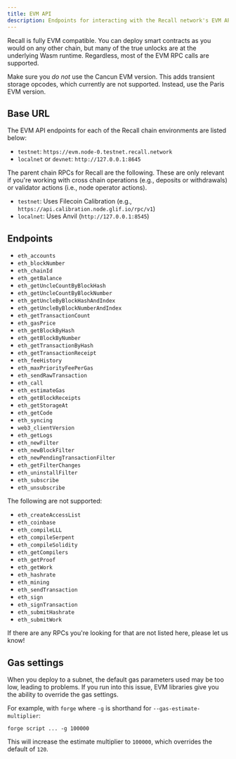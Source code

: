 ```yaml
---
title: EVM API
description: Endpoints for interacting with the Recall network's EVM API.
---
```


Recall is fully EVM compatible. You can deploy smart contracts as you would on any other chain, but
many of the true unlocks are at the underlying Wasm runtime. Regardless, most of the EVM RPC calls
are supported.

<Callout type="info">

Make sure you _do not_ use the Cancun EVM version. This adds transient storage opcodes, which
currently are not supported. Instead, use the Paris EVM version.

</Callout>

## Base URL

The EVM API endpoints for each of the Recall chain environments are listed below:

- `testnet`: `https://evm.node-0.testnet.recall.network`
- `localnet` or `devnet`: `http://127.0.0.1:8645`

The parent chain RPCs for Recall are the following. These are only relevant if you're working with
cross chain operations (e.g., deposits or withdrawals) or validator actions (i.e., node operator
actions).

- `testnet`: Uses Filecoin Calibration (e.g., `https://api.calibration.node.glif.io/rpc/v1`)
- `localnet`: Uses Anvil (`http://127.0.0.1:8545`)

## Endpoints

- `eth_accounts`
- `eth_blockNumber`
- `eth_chainId`
- `eth_getBalance`
- `eth_getUncleCountByBlockHash`
- `eth_getUncleCountByBlockNumber`
- `eth_getUncleByBlockHashAndIndex`
- `eth_getUncleByBlockNumberAndIndex`
- `eth_getTransactionCount`
- `eth_gasPrice`
- `eth_getBlockByHash`
- `eth_getBlockByNumber`
- `eth_getTransactionByHash`
- `eth_getTransactionReceipt`
- `eth_feeHistory`
- `eth_maxPriorityFeePerGas`
- `eth_sendRawTransaction`
- `eth_call`
- `eth_estimateGas`
- `eth_getBlockReceipts`
- `eth_getStorageAt`
- `eth_getCode`
- `eth_syncing`
- `web3_clientVersion`
- `eth_getLogs`
- `eth_newFilter`
- `eth_newBlockFilter`
- `eth_newPendingTransactionFilter`
- `eth_getFilterChanges`
- `eth_uninstallFilter`
- `eth_subscribe`
- `eth_unsubscribe`

The following are not supported:

- `eth_createAccessList`
- `eth_coinbase`
- `eth_compileLLL`
- `eth_compileSerpent`
- `eth_compileSolidity`
- `eth_getCompilers`
- `eth_getProof`
- `eth_getWork`
- `eth_hashrate`
- `eth_mining`
- `eth_sendTransaction`
- `eth_sign`
- `eth_signTransaction`
- `eth_submitHashrate`
- `eth_submitWork`

<Callout type="info">

If there are any RPCs you're looking for that are not listed here, please let us know!

</Callout>

## Gas settings

When you deploy to a subnet, the default gas parameters used may be too low, leading to problems. If
you run into this issue, EVM libraries give you the ability to override the gas settings.

For example, with `forge` where `-g` is shorthand for `--gas-estimate-multiplier`:

```
forge script ... -g 100000
```

This will increase the estimate multiplier to `100000`, which overrides the default of `120`.
